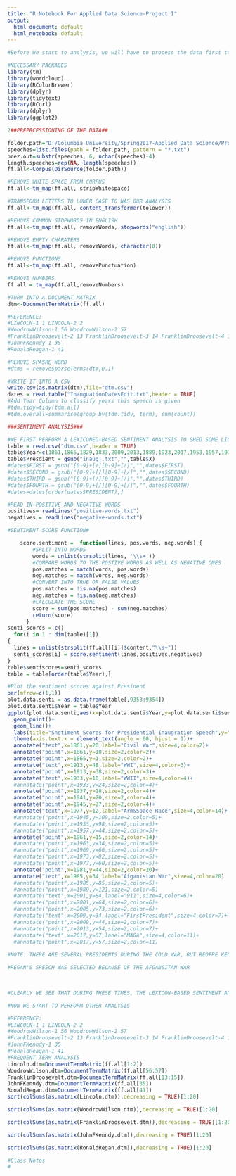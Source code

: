 ```yaml
---
title: "R Notebook For Applied Data Science-Project I"
output:
  html_document: default
  html_notebook: default
---
```

```r
#Before We start to analysis, we will have to process the data first to make sure the data is good to be analyzed.
```

```r
#NECESSARY PACKAGES
library(tm)
library(wordcloud)
library(RColorBrewer)
library(dplyr)
library(tidytext)
library(RCurl)
library(dplyr)
library(ggplot2)

2##PREPRCESSIONING OF THE DATA##

folder.path="D:/Columbia University/Spring2017-Applied Data Science/Project_1_Bz2290/Spr2017-Proj1-bz2290/data/InauguralSpeeches"
speeches=list.files(path = folder.path, pattern = "*.txt")
prez.out=substr(speeches, 6, nchar(speeches)-4)
length.speeches=rep(NA, length(speeches))
ff.all<-Corpus(DirSource(folder.path))

#REMOVE WHITE SPACE FROM CORPUS
ff.all<-tm_map(ff.all, stripWhitespace)

#TRANSFORM LETTERS TO LOWER CASE TO WAS OUR ANALYSIS
ff.all<-tm_map(ff.all, content_transformer(tolower))

#REMOVE COMMON STOPWORDS IN ENGLISH
ff.all<-tm_map(ff.all, removeWords, stopwords("english"))

#REMOVE EMPTY CHARATERS
ff.all<-tm_map(ff.all, removeWords, character(0))

#REMOVE PUNCTIONS
ff.all<-tm_map(ff.all, removePunctuation)

#REMOVE NUMBERS
ff.all = tm_map(ff.all,removeNumbers)

#TURN INTO A DOCUMENT MATRIX
dtm<-DocumentTermMatrix(ff.all)

#REFERENCE:
#LINCOLN-1 1 LINCOLN-2 2 
#WoodrowWilson-1 56 WoodrowWilson-2 57
#FranklinDroosevelt-2 13 FranklinDroosevelt-3 14 FranklinDroosevelt-4 15
#JohnFKenndy-1 35
#RonaldReagan-1 41

#REMOVE SPASRE WORD
#dtms = removeSparseTerms(dtm,0.1)

#WRITE IT INTO A CSV
write.csv(as.matrix(dtm),file="dtm.csv")
dates = read.table("InauguationDatesEdit.txt",header = TRUE)
#Add Year Column to classify years this speech is given
#tdm.tidy=tidy(tdm.all)
#tdm.overall=summarise(group_by(tdm.tidy, term), sum(count))
```

```r
###SENTIMENT ANALYSIS###

#WE FIRST PERFORM A LEXICONED-BASED SENTIMENT ANALYSIS TO SHED SOME LIGHT INTO OUR ANALYSIS
table = read.csv("dtm.csv",header = TRUE)
table$Year=c(1861,1865,1829,1833,2009,2013,1889,1923,2017,1953,1957,1933,1937,1941,1945,1853,1989,1789,1793,2001,2005,1885,1893,1945,1929,1857,1881,1845,1809,1813,1817,1821,1977,1797,1961,1825,1963,1837,1969,1973,1981,1985,1877,1901,1801,1805,1869,1873,1921,1841,1909,1993,1997,1897,1901,1913,1917,1849)
table$Presdient = gsub("inaug|.txt","",table$X)
#dates$FIRST = gsub("[0-9]+[/][0-9]+[/]","",dates$FIRST)
#dates$SECOND = gsub("[0-9]+[/][0-9]+[/]","",dates$SECOND)
#dates$THIRD = gsub("[0-9]+[/][0-9]+[/]","",dates$THIRD)
#dates$FOURTH = gsub("[0-9]+[/][0-9]+[/]","",dates$FOURTH)
#dates=dates[order(dates$PRESIDENT),]

#READ IN POSITIVE AND NEGATIVE WORDS
positives= readLines("positive-words.txt")
negatives = readLines("negative-words.txt")

#SENTIMENT SCORE FUNCTION#

    score.sentiment =  function(lines, pos.words, neg.words) {
        #SPLIT INTO WORDS
        words = unlist(strsplit(lines, '\\s+'))
        #COMPARE WORDS TO THE POSTIVE WORDS AS WELL AS NEGATIVE ONES
        pos.matches = match(words, pos.words)
        neg.matches = match(words, neg.words)
        #CONVERT INTO TRUE OR FALSE VALUES
        pos.matches = !is.na(pos.matches)
        neg.matches = !is.na(neg.matches)
        #CALCULATE THE SCORE
        score = sum(pos.matches) - sum(neg.matches)
        return(score)
      }
senti_scores = c()
  for(i in 1 : dim(table)[1])
{
  lines = unlist(strsplit(ff.all[[i]]$content,"\\s+"))
  senti_scores[i] = score.sentiment(lines,positives,negatives)
}
table$sentiscores=senti_scores
table = table[order(table$Year),]

#Plot the sentiment scores against President
par(mfrow=c(1,1))
plot.data.senti = as.data.frame(table[,9353:9354])
plot.data.senti$Year = table$Year
ggplot(plot.data.senti,aes(x=plot.data.senti$Year,y=plot.data.senti$sentiscores))+
  geom_point()+
  geom_line()+
  labs(title="Snetiment Scores for Presidential Inaugration Speech",y="Sentiment Scores",x = "Years")+
  theme(axis.text.x = element_text(angle = 60, hjust = 1))+
  annotate("text",x=1861,y=20,label="Civil War",size=4,color=2)+
  annotate("point",x=1861,y=10,size=2,color=2)+
  annotate("point",x=1865,y=1,size=2,color=2)+
  annotate("text",x=1913,y=48,label="WWI",size=4,color=3)+
  annotate("point",x=1913,y=38,size=2,color=3)+
  annotate("text",x=1933,y=10,label="WWII",size=4,color=4)+
  #annotate("point",x=1933,y=24,size=2,color=4)+
  annotate("point",x=1937,y=18,size=2,color=4)+
  annotate("point",x=1941,y=20,size=2,color=4)+
  annotate("point",x=1945,y=27,size=2,color=4)+
  annotate("text",x=1977,y=12,label="Arm&Space Race",size=4,color=14)+
  #annotate("point",x=1945,y=109,size=2,color=5)+
  #annotate("point",x=1953,y=98,size=2,color=5)+
  #annotate("point",x=1957,y=44,size=2,color=5)+
  annotate("point",x=1961,y=15,size=2,color=14)+
  #annotate("point",x=1963,y=34,size=2,color=5)+
  #annotate("point",x=1969,y=66,size=2,color=5)+
  #annotate("point",x=1973,y=82,size=2,color=5)+
  #annotate("point",x=1977,y=60,size=2,color=5)+
  annotate("point",x=1981,y=44,size=2,color=20)+
  annotate("text",x=1985,y=34,label="Afganistan War",size=4,color=20)
  #annotate("point",x=1985,y=85,size=2,color=5)+
  #annotate("point",x=1989,y=121,size=2,color=5)
  #annotate("text",x=2001,y=84,label="911",size=4,color=6)+
  #annotate("point",x=2001,y=64,size=2,color=6)+
  #annotate("point",x=2005,y=73,size=2,color=6)+
  #annotate("text",x=2009,y=34,label="FirstPresident",size=4,color=7)+
  #annotate("point",x=2009,y=44,size=2,color=7)+
  #annotate("point",x=2013,y=54,size=2,color=7)+
  #annotate("text",x=2017,y=67,label="MAGA",size=4,color=11)+
  #annotate("point",x=2017,y=57,size=2,color=11)
 
#NOTE: THERE ARE SEVERAL PRESIDENTS DURING THE COLD WAR, BUT BEOFRE KENNDY'S SPEECH WAS GIVEN, THE THEART FROM THE SOVIET HAVE REACHED A HIGHER LEVEL WITH THE LANUACH OF ITS ICBM MISSLE AND SATELLLITE. THERE ARE ALSO EVENTS HAPPENED IN CUBA THAT INTENSIFIED THE RELATIONSHIP BETWEEN U.S. AND CUBAN. HENCE HIS SPEECH WAS ADOPTED.

#REGAN'S SPEECH WAS SELECTED BECAUSE OF THE AFGANSITAN WAR

  
```


```r
#CLEARLY WE SEE THAT DURING THESE TIMES, THE LEXICON-BASED SENTIMENT ANALYSIS SHOW THAT PRESIDENT DURING THESE TIMES UTLIZED MORE NEGATIVE WORDS THAN OTHER TIME, WHICH IS A REASONABLE RESULT.

#NOW WE START TO PERFORM OTHER ANALYSIS
```

```r
#REFERENCE:
#LINCOLN-1 1 LINCOLN-2 2 
#WoodrowWilson-1 56 WoodrowWilson-2 57
#FranklinDroosevelt-2 13 FranklinDroosevelt-3 14 FranklinDroosevelt-4 15
#JohnFKenndy-1 35
#RonaldReagan-1 41
#FREQUENT TERM ANALYSIS
Lincoln.dtm=DocumentTermMatrix(ff.all[1:2])
WoodrowWilson.dtm=DocumentTermMatrix(ff.all[56:57])
FranklinDroosevelt.dtm=DocumentTermMatrix(ff.all[13:15])
JohnFKenndy.dtm=DocumentTermMatrix(ff.all[35])
RonaldRegan.dtm=DocumentTermMatrix(ff.all[41])
sort(colSums(as.matrix(Lincoln.dtm)),decreasing = TRUE)[1:20]
```

```r
sort(colSums(as.matrix(WoodrowWilson.dtm)),decreasing = TRUE)[1:20]

```
```r
sort(colSums(as.matrix(FranklinDroosevelt.dtm)),decreasing = TRUE)[1:20]

```

```r
sort(colSums(as.matrix(JohnFKenndy.dtm)),decreasing = TRUE)[1:20]

```

```r
sort(colSums(as.matrix(RonaldRegan.dtm)),decreasing = TRUE)[1:20]

```
```r
#Class Notes
#
```

